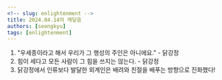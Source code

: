 ```yaml
---
<!-- slug: enlightenment -->
title: 2024.04.14의 깨달음
authors: [seongkyu]
tags: [enlightenment]
---
```


1. "우세종이라고 해서 우리가 그 행성의 주인은 아니에요." - 닭강정
2. 힘이 세다고 모든 사람이 그 힘을 쓰지는 않는다. - 닭강정
3. 닭강정에서 인류보다 발달한 외계인은 배려와 친절을 배푸는 방향으로 진화했다!